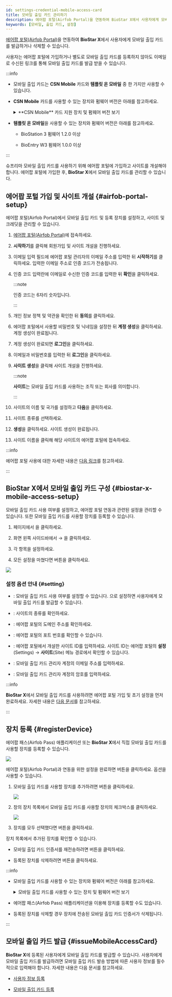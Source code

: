 ```yaml
---
id: settings-credential-mobile-access-card
title: 모바일 출입 카드 관리하기
description: 에어팝 포털(Airfob Portal)을 연동하여 BioStar X에서 사용자에게 모바일 출입 카드를 관리하는 방법을 안내합니다.
keywords: [모바일, 출입 카드, 설정]
---
```



[에어팝 포털(Airfob Portal)](https://www.airfob.com/)을 연동하여 **BioStar X**에서 사용자에게 모바일 출입 카드를 발급하거나 삭제할 수 있습니다.

사용자는 에어팝 포털에 가입하거나 별도로 모바일 출입 카드를 등록하지 않아도 이메일로 수신된 링크를 통해 모바일 출입 카드를 발급 받을 수 있습니다.

:::info

* 모바일 출입 카드는 **CSN Mobile** 카드와 **템플릿 온 모바일** 중 한 가지만 사용할 수 있습니다.

* **CSN Mobile** 카드를 사용할 수 있는 장치와 펌웨어 버전은 아래를 참고하세요.

  <details>
  <summary>**CSN Mobile** 카드 지원 장치 및 펌웨어 버전 보기</summary>

  - XPass 2 펌웨어 1.1.0 이상

  - XPass D2(Rev 2) 펌웨어 1.4.0 이상

  - BioLite N2 펌웨어 1.3.0 이상

  - BioEntry W2(Rev 2) 펌웨어 1.6.0 이상

  - FaceStation 2 펌웨어 1.4.0 이상

  - FaceStation F2 펌웨어 1.0.0 이상

  - BioStation 2 펌웨어 1.9.0 이상 (NFC 지원 모델)

  - BioStation A2 펌웨어 1.8.0 이상 (NFC 지원 모델)

  - FaceLite 펌웨어 1.2.0 이상

  - X-Station 2 펌웨어 1.0.0 이상

  - BioStation 3 펌웨어 1.0.0 이상

  - BioEntry W3 펌웨어 1.0.0 이상

  </details>

* **템플릿 온 모바일**을 사용할 수 있는 장치와 펌웨어 버전은 아래를 참고하세요.

  - BioStation 3 펌웨어 1.2.0 이상

  - BioEntry W3 펌웨어 1.0.0 이상

:::

슈프리마 모바일 출입 카드를 사용하기 위해 에어팝 포털에 가입하고 사이트를 개설해야 합니다. 에어팝 포털에 가입한 후, **BioStar X**에서 모바일 출입 카드를 관리할 수 있습니다.

<Steps>
<Step>

## 에어팝 포털 가입 및 사이트 개설 {#airfob-portal-setup}

에어팝 포털(Airfob Portal)에서 모바일 출입 카드 및 등록 장치를 설정하고, 사이트 및 크레딧을 관리할 수 있습니다.

1. [에어팝 포털(Airfob Portal)](https://portal.airfob.com/)에 접속하세요.

1. **시작하기**를 클릭해 회원가입 및 사이트 개설을 진행하세요.

1. 이메일 입력 필드에 에어팝 포털 관리자의 이메일 주소를 입력한 뒤 **시작하기**를 클릭하세요. 입력한 이메일 주소로 인증 코드가 전송됩니다.

1. 인증 코드 입력란에 이메일로 수신한 인증 코드를 입력한 뒤 **확인**을 클릭하세요.

    :::note

    인증 코드는 6자리 숫자입니다.

    :::

1. 개인 정보 정책 및 약관을 확인한 뒤 **동의**를 클릭하세요.

1. 에어팝 포털에서 사용할 비밀번호 및 닉네임을 설정한 뒤 **계정 생성**을 클릭하세요. 계정 생성이 완료됩니다.

1. 계정 생성이 완료되면 **로그인**을 클릭하세요.

1. 이메일과 비밀번호를 입력한 뒤 **로그인**을 클릭하세요.

1. **사이트 생성**을 클릭해 사이트 개설을 진행하세요.

    :::note

    **사이트**는 모바일 출입 카드를 사용하는 조직 또는 회사를 의미합니다.

    :::

1. 사이트의 이름 및 국가를 설정하고 **다음**을 클릭하세요.

1. 사이트 종류를 선택하세요.

    <SiteType />

1. **생성**을 클릭하세요. 사이트 생성이 완료됩니다.

1. 사이트 이름을 클릭해 해당 사이트의 에어팝 포털에 접속하세요.

:::info

에어팝 포털 사용에 대한 자세한 내용은 [다음 링크](https://airfob.zohodesk.com/portal/home)를 참고하세요.

:::

</Step>
<Step>

## BioStar X에서 모바일 출입 카드 구성 {#biostar-x-mobile-access-setup}

모바일 출입 카드 사용 여부를 설정하고, 에어팝 포털 연동과 관련된 설정을 관리할 수 있습니다. 또한 모바일 출입 카드를 사용할 장치를 등록할 수 있습니다.

1. <Cmd sid='shell.header.launcher' /> 페이지에서 <Cmd sid='shell.header.setting' />을 클릭하세요.

1. 화면 왼쪽 사이드바에서 <Cmd sid='setting.menu.credential.root' /> → <Cmd sid='setting.menu.credential.mobileAccess' />을 클릭하세요.

1. 각 항목을 설정하세요.

1. 모든 설정을 마쳤다면 <Cmd sid='button.close' product='2' /> 버튼을 클릭하세요.

<Image src='/img/biostarx-settings-credentail-mobile-access.png' />

### 설정 옵션 안내 {#setting}

* <Cmd sid='setting.mobileCredential.setting' product='2' />: 모바일 출입 카드 사용 여부를 설정할 수 있습니다. <Cmd sid='common.use' product='2' />으로 설정하면 사용자에게 모바일 출입 카드를 발급할 수 있습니다.

* <Cmd sid='setting.mobileCredential.siteType' product='2' />: 사이트의 종류를 확인하세요.

  <SiteType />

* <Cmd sid='setting.mobileCredential.mobileCredentialServerAddress' product='2' />: 에어팝 포털의 도메인 주소를 확인하세요.

* <Cmd sid='setting.mobileCredential.mobileCredentialPort' product='2' />: 에어팝 포털의 포트 번호를 확인할 수 있습니다.

* <Cmd sid='setting.mobileCredential.siteId' product='2' />: 에어팝 포털에서 개설한 사이트 ID를 입력하세요. 사이트 ID는 에어팝 포털의 **설정**(Settings) → **사이트**(Site) 메뉴 경로에서 확인할 수 있습니다.

* <Cmd sid='setting.mobileCredential.email' product='2' />: 모바일 출입 카드 관리자 계정의 이메일 주소를 입력하세요.

* <Cmd sid='setting.mobileCredential.password' product='2' />: 모바일 출입 카드 관리자 계정의 암호를 입력하세요.

:::info

**BioStar X**에서 모바일 출입 카드를 사용하려면 에어팝 포털 가입 및 초기 설정을 먼저 완료하세요. 자세한 내용은 [다음 문서](#airfob-portal-setup)를 참고하세요.

:::

</Step>
<Step>

## 장치 등록 {#registerDevice}

에어팝 패스(Airfob Pass) 애플리케이션 또는 **BioStar X**에서 직접 모바일 출입 카드를 사용할 장치를 등록할 수 있습니다.

<Image src='/img/biostarx-settings-credentail-mobile-access-connection.png' />

에어팝 포털(Airfob Portal)과 연동을 위한 설정을 완료하면 <Cmd sid='setting.mobileCredential.connect' product='2' /> 버튼을 클릭하세요. <Cmd sid='setting.mobileCredential.registerDeviceTable' product='2' /> 옵션을 사용할 수 있습니다.

1. 모바일 출입 카드를 사용할 장치를 추가하려면 <Cmd sid='button.addplus' product='2' /> 버튼을 클릭하세요.

    <Image src='/img/biostarx-settings-credentail-mobile-access-register-device.png' />

1. <Cmd sid='setting.mobileCredential.registerDeviceTable' product='2' /> 창의 장치 목록에서 모바일 출입 카드를 사용할 장치의 체크박스를 클릭하세요.

    <Image src='/img/biostarx-settings-credentail-mobile-access-register-device-popup.png' />

1. 장치를 모두 선택했다면 <Cmd sid='button.add' product='2' /> 버튼을 클릭하세요.

장치 목록에서 추가된 장치를 확인할 수 있습니다. 

* 모바일 출입 카드 인증서를 재전송하려면 <IcRefresh /> 버튼을 클릭하세요.

* 등록된 장치를 삭제하려면 <IcTrash2 /> 버튼을 클릭하세요.

:::info

* 모바일 출입 카드를 사용할 수 있는 장치와 펌웨어 버전은 아래를 참고하세요.

  <details>
  <summary>모바일 출입 카드를 사용할 수 있는 장치 및 펌웨어 버전 보기</summary>

  - XPass 2 펌웨어 1.1.0 이상

  - XPass D2(Rev 2) 펌웨어 1.4.0 이상

  - BioLite N2 펌웨어 1.3.0 이상

  - BioEntry W2(Rev 2) 펌웨어 1.6.0 이상

  - FaceStation 2 펌웨어 1.4.0 이상

  - FaceStation F2 펌웨어 1.0.0 이상

  - BioStation 2 펌웨어 1.9.0 이상 (NFC 지원 모델)

  - BioStation A2 펌웨어 1.8.0 이상 (NFC 지원 모델)

  - FaceLite 펌웨어 1.2.0 이상

  - X-Station 2 펌웨어 1.0.0 이상

  - BioStation 3 펌웨어 1.0.0 이상

  - BioEntry W3 펌웨어 1.0.0 이상

  </details>

* 에어팝 패스(Airfob Pass) 애플리케이션을 이용해 장치를 등록할 수도 있습니다.

* 등록된 장치를 삭제할 경우 장치에 전송된 모바일 출입 카드 인증서가 삭제됩니다.

:::

</Step>
<Step>

## 모바일 출입 카드 발급 {#issueMobileAccessCard}

**BioStar X**에 등록된 사용자에게 모바일 출입 카드를 발급할 수 있습니다. 사용자에게 모바일 출입 카드를 발급하려면 모바일 출입 카드 발송 방법에 따른 사용자 정보를 필수적으로 입력해야 합니다. 자세한 내용은 다음 문서를 참고하세요.

* [사용자 정보 등록](add-user)

* [모바일 출입 카드 등록](enroll-credential#enroll-mobile)

</Step>

</Steps>